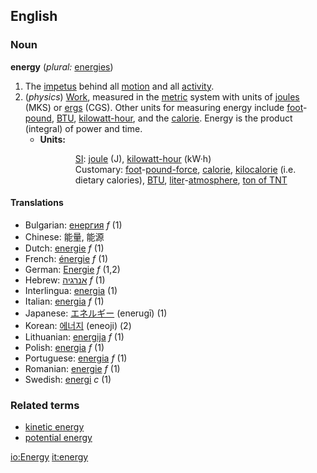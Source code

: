 ==English==
===Noun===
'''energy''' (''plural:'' [[energies]])

#The [[impetus]] behind all [[motion]] and all [[activity]].  
#(''physics'') [[Work]], measured in the [[metric]] system with units of [[joule]]s (MKS) or [[erg]]s (CGS).  Other units for measuring energy include [[foot]]-[[pound-force|pound]], [[BTU]], [[kilowatt-hour]], and the [[calorie]].  Energy is the product (integral) of power and time.
#*'''Units:'''
#::[[SI]]: [[joule]] (J), [[kilowatt-hour]] (kW·h)<!--in a strict sense, hours are not part of SI but are acceptable for use with SI-->
#::Customary: [[foot]]-[[pound-force]], [[calorie]], [[kilocalorie]] (i.e. dietary calories), [[BTU]], [[liter]]-[[atmosphere]], [[ton of TNT]] 


==== Translations ====
*Bulgarian: [[енергия]] ''f'' (1)
*Chinese: 能量, 能源
*Dutch: [[energie]] ''f'' (1)
*French: [[énergie]] ''f'' (1)
*German: [[Energie]] ''f'' (1,2)
*Hebrew: [[אנרגיה]] ''f'' (1)
*Interlingua: [[energia]] (1)
*Italian:  [[energia]] ''f'' (1)
*Japanese: [[エネルギー]] (enerugī) (1)
*Korean: [[에너지]] (eneoji) (2)
*Lithuanian: [[energija]] ''f'' (1)
*Polish: [[energia]] ''f'' (1)
*Portuguese: [[energia]] ''f'' (1)
*Romanian: [[energie]] ''f'' (1)
*Swedish: [[energi]] ''c'' (1)

===Related terms===
*[[kinetic energy]]
*[[potential energy]]

[[io:Energy]]
[[it:energy]]